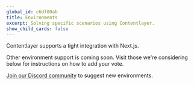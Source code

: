 ```yaml
---
global_id: c6df80ab
title: Environments
excerpt: Solving specific scenarios using Contentlayer.
show_child_cards: false
---
```


Contentlayer supports a tight integration with Next.js.

Other environment support is coming soon. Visit those we're considering below for instructions on how to add your vote.

[Join our Discord community](https://discord.gg/rytFErsARm) to suggest new environments.
